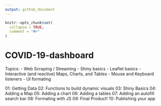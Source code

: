 ```yaml
---
output: github_document
---
```


<!-- README.md is generated from README.Rmd. Please edit that file -->

```r
knitr::opts_chunk$set(
  collapse = TRUE,
  comment = "#>"
)
```

# COVID-19-dashboard

Topics:
  - Web Scraping / Streaming
  - Shiny basics
  - Leaflet basics
  - Interactive (and reactive) Maps, Charts, and Tables
  - Mouse and Keyboard listeners
  - UI formating
  
01: Getting Data
02: Functions to build dynamic visuals
03: Shiny Basics
04: Adding a Map
05: Adding a chart
06: Adding a tables
07: Adding an autofill search bar
08: Formating with JS
09: Final Product!
10: Publishing your app



